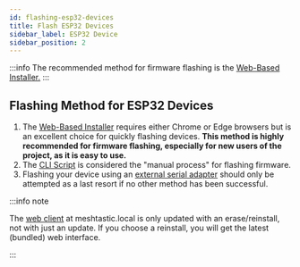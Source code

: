 ```yaml
---
id: flashing-esp32-devices
title: Flash ESP32 Devices
sidebar_label: ESP32 Device
sidebar_position: 2
---
```


:::info
The recommended method for firmware flashing is the [Web-Based Installer.](https://flasher.meshtastic.org)
:::

## Flashing Method for ESP32 Devices

1. The [Web-Based Installer](/docs/getting-started/flashing-firmware/esp32/web-flasher.mdx) requires either Chrome or Edge browsers but is an excellent choice for quickly flashing devices. **This method is highly recommended for firmware flashing, especially for new users of the project, as it is easy to use.**
2. The [CLI Script](/docs/getting-started/flashing-firmware/esp32/cli-script) is considered the "manual process" for flashing firmware.
3. Flashing your device using an [external serial adapter](/docs/getting-started/flashing-firmware/esp32/external-serial-adapter) should only be attempted as a last resort if no other method has been successful.

:::info note

The [web client](http://localhost:3000/docs/software/web-client) at meshtastic.local is only updated with an erase/reinstall, not with just an update. If you choose a reinstall, you will get the latest (bundled) web interface.

:::